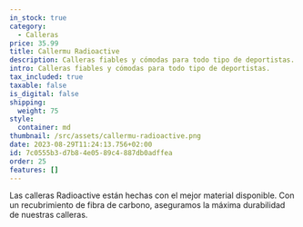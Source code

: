 ```yaml
---
in_stock: true
category:
  - Calleras
price: 35.99
title: Callermu Radioactive
description: Calleras fiables y cómodas para todo tipo de deportistas.
intro: Calleras fiables y cómodas para todo tipo de deportistas.
tax_included: true
taxable: false
is_digital: false
shipping:
  weight: 75
style:
  container: md
thumbnail: /src/assets/callermu-radioactive.png
date: 2023-08-29T11:24:13.756+02:00
id: 7c0555b3-d7b8-4e05-89c4-887db0adffea
order: 25
features: []
---
```

Las calleras Radioactive están hechas con el mejor material disponible. Con un recubrimiento de fibra de carbono, aseguramos la máxima durabilidad de nuestras calleras.
